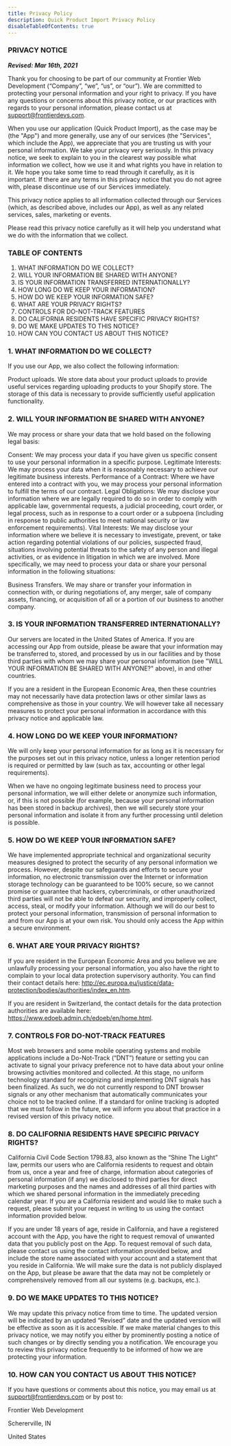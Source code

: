 ```yaml
---
title: Privacy Policy
description: Quick Product Import Privacy Policy
disableTableOfContents: true
---
```


### PRIVACY NOTICE

**_Revised: Mar 16th, 2021_**

Thank you for choosing to be part of our community at Frontier Web Development (“Company”, “we”, “us”, or “our”). We are committed to protecting your personal information and your right to privacy. If you have any questions or concerns about this privacy notice, or our practices with regards to your personal information, please contact us at support@frontierdevs.com.

When you use our application (Quick Product Import), as the case may be (the "App") and more generally, use any of our services (the "Services", which include the App), we appreciate that you are trusting us with your personal information. We take your privacy very seriously. In this privacy notice, we seek to explain to you in the clearest way possible what information we collect, how we use it and what rights you have in relation to it. We hope you take some time to read through it carefully, as it is important. If there are any terms in this privacy notice that you do not agree with, please discontinue use of our Services immediately.

This privacy notice applies to all information collected through our Services (which, as described above, includes our App), as well as any related services, sales, marketing or events.

Please read this privacy notice carefully as it will help you understand what we do with the information that we collect.

### TABLE OF CONTENTS

1. WHAT INFORMATION DO WE COLLECT?
2. WILL YOUR INFORMATION BE SHARED WITH ANYONE?
3. IS YOUR INFORMATION TRANSFERRED INTERNATIONALLY?
4. HOW LONG DO WE KEEP YOUR INFORMATION?
5. HOW DO WE KEEP YOUR INFORMATION SAFE?
6. WHAT ARE YOUR PRIVACY RIGHTS?
7. CONTROLS FOR DO-NOT-TRACK FEATURES
8. DO CALIFORNIA RESIDENTS HAVE SPECIFIC PRIVACY RIGHTS?
9. DO WE MAKE UPDATES TO THIS NOTICE?
10. HOW CAN YOU CONTACT US ABOUT THIS NOTICE?

### 1. WHAT INFORMATION DO WE COLLECT?

If you use our App, we also collect the following information:

Product uploads. We store data about your product uploads to provide useful services regarding uploading products to your Shopify store. The storage of this data is necessary to provide sufficiently useful application functionality.

### 2. WILL YOUR INFORMATION BE SHARED WITH ANYONE?

We may process or share your data that we hold based on the following legal basis:

Consent: We may process your data if you have given us specific consent to use your personal information in a specific purpose.
Legitimate Interests: We may process your data when it is reasonably necessary to achieve our legitimate business interests.
Performance of a Contract: Where we have entered into a contract with you, we may process your personal information to fulfill the terms of our contract.
Legal Obligations: We may disclose your information where we are legally required to do so in order to comply with applicable law, governmental requests, a judicial proceeding, court order, or legal process, such as in response to a court order or a subpoena (including in response to public authorities to meet national security or law enforcement requirements).
Vital Interests: We may disclose your information where we believe it is necessary to investigate, prevent, or take action regarding potential violations of our policies, suspected fraud, situations involving potential threats to the safety of any person and illegal activities, or as evidence in litigation in which we are involved.
More specifically, we may need to process your data or share your personal information in the following situations:

Business Transfers. We may share or transfer your information in connection with, or during negotiations of, any merger, sale of company assets, financing, or acquisition of all or a portion of our business to another company.

### 3. IS YOUR INFORMATION TRANSFERRED INTERNATIONALLY?

Our servers are located in the United States of America. If you are accessing our App from outside, please be aware that your information may be transferred to, stored, and processed by us in our facilities and by those third parties with whom we may share your personal information (see "WILL YOUR INFORMATION BE SHARED WITH ANYONE?" above), in and other countries.

If you are a resident in the European Economic Area, then these countries may not necessarily have data protection laws or other similar laws as comprehensive as those in your country. We will however take all necessary measures to protect your personal information in accordance with this privacy notice and applicable law.

### 4. HOW LONG DO WE KEEP YOUR INFORMATION?

We will only keep your personal information for as long as it is necessary for the purposes set out in this privacy notice, unless a longer retention period is required or permitted by law (such as tax, accounting or other legal requirements).

When we have no ongoing legitimate business need to process your personal information, we will either delete or anonymize such information, or, if this is not possible (for example, because your personal information has been stored in backup archives), then we will securely store your personal information and isolate it from any further processing until deletion is possible.

### 5. HOW DO WE KEEP YOUR INFORMATION SAFE?

We have implemented appropriate technical and organizational security measures designed to protect the security of any personal information we process. However, despite our safeguards and efforts to secure your information, no electronic transmission over the Internet or information storage technology can be guaranteed to be 100% secure, so we cannot promise or guarantee that hackers, cybercriminals, or other unauthorized third parties will not be able to defeat our security, and improperly collect, access, steal, or modify your information. Although we will do our best to protect your personal information, transmission of personal information to and from our App is at your own risk. You should only access the App within a secure environment.

### 6. WHAT ARE YOUR PRIVACY RIGHTS?

If you are resident in the European Economic Area and you believe we are unlawfully processing your personal information, you also have the right to complain to your local data protection supervisory authority. You can find their contact details here: http://ec.europa.eu/justice/data-protection/bodies/authorities/index_en.htm.

If you are resident in Switzerland, the contact details for the data protection authorities are available here: https://www.edoeb.admin.ch/edoeb/en/home.html.

### 7. CONTROLS FOR DO-NOT-TRACK FEATURES

Most web browsers and some mobile operating systems and mobile applications include a Do-Not-Track (“DNT”) feature or setting you can activate to signal your privacy preference not to have data about your online browsing activities monitored and collected. At this stage, no uniform technology standard for recognizing and implementing DNT signals has been finalized. As such, we do not currently respond to DNT browser signals or any other mechanism that automatically communicates your choice not to be tracked online. If a standard for online tracking is adopted that we must follow in the future, we will inform you about that practice in a revised version of this privacy notice.

### 8. DO CALIFORNIA RESIDENTS HAVE SPECIFIC PRIVACY RIGHTS?

California Civil Code Section 1798.83, also known as the “Shine The Light” law, permits our users who are California residents to request and obtain from us, once a year and free of charge, information about categories of personal information (if any) we disclosed to third parties for direct marketing purposes and the names and addresses of all third parties with which we shared personal information in the immediately preceding calendar year. If you are a California resident and would like to make such a request, please submit your request in writing to us using the contact information provided below.

If you are under 18 years of age, reside in California, and have a registered account with the App, you have the right to request removal of unwanted data that you publicly post on the App. To request removal of such data, please contact us using the contact information provided below, and include the store name associated with your account and a statement that you reside in California. We will make sure the data is not publicly displayed on the App, but please be aware that the data may not be completely or comprehensively removed from all our systems (e.g. backups, etc.).

### 9. DO WE MAKE UPDATES TO THIS NOTICE?

We may update this privacy notice from time to time. The updated version will be indicated by an updated “Revised” date and the updated version will be effective as soon as it is accessible. If we make material changes to this privacy notice, we may notify you either by prominently posting a notice of such changes or by directly sending you a notification. We encourage you to review this privacy notice frequently to be informed of how we are protecting your information.

### 10. HOW CAN YOU CONTACT US ABOUT THIS NOTICE?

If you have questions or comments about this notice, you may email us at support@frontierdevs.com or by post to:

<p>Frontier Web Development</p>
<p>Schererville, IN</p>
<p>United States</p>
